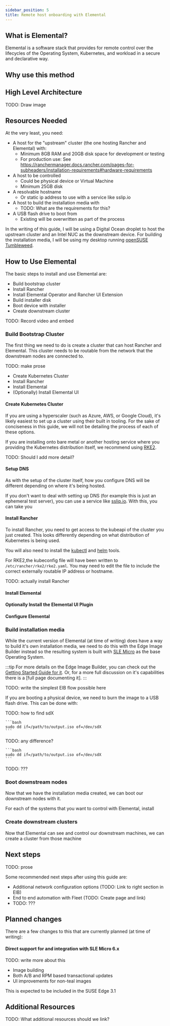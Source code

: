 ```yaml
---
sidebar_position: 5
title: Remote host onboarding with Elemental
---
```


## What is Elemental?

Elemental is a software stack that provides for remote control over the lifecycles of the Operating System, Kubernetes, and workload in a secure and declarative way. 



## Why use this method

## High Level Architecture

TODO: Draw image 

## Resources Needed

At the very least, you need:
- A host for the "upstream" cluster (the one hosting Rancher and Elemental) with: 
  - Minimum 8GB RAM and 20GB disk space for development or testing
  - For production use: See https://ranchermanager.docs.rancher.com/pages-for-subheaders/installation-requirements#hardware-requirements
- A host to be controlled
  - Could be physical device or Virtual Machine
  - Minimum 25GB disk
- A resolvable hostname
  - Or static ip address to use with a service like sslip.io 
- A host to build the installation media with
  - TODO: What are the requirements for this?
- A USB flash drive to boot from
  - Existing will be overwritten as part of the process

In the writing of this guide, I will be using a Digital Ocean droplet to host the upstream cluster and an Intel NUC as the downstream device. For building the installation media, I will be using my desktop running [openSUSE Tumbleweed](https://get.opensuse.org/tumbleweed/).

## How to Use Elemental

The basic steps to install and use Elemental are:

- Build bootstrap cluster 
- Install Rancher
- Install Elemental Operator and Rancher UI Extension
- Build installer disk 
- Boot device with installer
- Create downstream cluster

TODO: Record video and embed 

### Build Bootstrap Cluster

The first thing we need to do is create a cluster that can host Rancher and Elemental. This cluster needs to be routable from the network that the downstream nodes are connected to. 

TODO: make prose
- Create Kubernetes Cluster 
- Install Rancher
- Install Elemental
- (Optionally) Install Elemental UI

#### Create Kubernetes Cluster

If you are using a hyperscaler (such as Azure, AWS, or Google Cloud), it's likely easiest to set up a cluster using their built in tooling. For the sake of conciseness in this guide, we will not be detailing the process of each of these options.

If you are installing onto bare metal or another hosting service where you providing the Kubernetes distribution itself, we recommend using [RKE2](https://docs.rke2.io/install/quickstart). 

TODO: Should I add more detail?

#### Setup DNS

As with the setup of the cluster itself, how you configure DNS will be different depending on where it's being hosted.

If you don't want to deal with setting up DNS (for example this is just an ephemeral test server), you can use a service like [sslip.io](sslip.io). With this, you can take you  

#### Install Rancher

To install Rancher, you need to get access to the kubeapi of the cluster you just created. This looks differently depending on what distribution of Kubernetes is being used. 

You will also need to install the [kubectl](https://kubernetes.io/docs/reference/kubectl/kubectl/) and [helm](https://helm.sh) tools.

For RKE2,the kubeconfig file will have been written to `/etc/rancher/rke2/rke2.yaml`. You may need to edit the file to include the correct externally routable IP address or hostname. 

TODO: actually install Rancher

#### Install Elemental

#### Optionally Install the Elemental UI Plugin

#### Configure Elemental


### Build installation media

While the current version of Elemental (at time of writing) does have a way to build it's own installation media, we need to do this with the Edge Image Builder instead so the resulting system is built with [SLE Micro](https://www.suse.com/products/micro/) as the base Operating System. 

:::tip
For more details on the Edge Image Builder, you can check out the [Getting Started Guide for it](/docs/quickstart/eib). Or, for a more full discussion on it's capabilities there is a [full page documenting it]. 
:::

TODO: write the simplest EIB flow possible here

If you are booting a physical device, we need to burn the image to a USB flash drive. This can be done with:

<Tabs>
  <TabItem value="linux" label="Linux" default>
    TODO: how to find sdX

    ```bash
    sudo dd if=/path/to/output.iso of=/dev/sdX
    ```
  </TabItem>
  <TabItem value="OSX" label="OS X">
    TODO: any difference? 
    
    ```bash
    sudo dd if=/path/to/output.iso of=/dev/sdX
    ```
  </TabItem>
  <TabItem value="windows" label="Windows">
    TODO: ???
  </TabItem>
</Tabs>

### Boot downstream nodes

Now that we have the installation media created, we can boot our downstream nodes with it.

For each of the systems that you want to control with Elemental, install 


### Create downstream clusters

Now that Elemental can see and control our downstream machines, we can create a cluster from those machine

<Tabs>
  <TabItem value="yaml" label="YAML">
    
  </TabItem>
  <TabItem value="visual" label="UI Extension">

  </TabItem>
</Tabs>

## Next steps
TODO: prose

Some recommended next steps after using this guide are:

- Additional network configuration options (TODO: Link to right section in EIB)
- End to end automation with Fleet (TODO: Create page and link)
- TODO: ???

## Planned changes

There are a few changes to this that are currently planned (at time of writing):

#### Direct support for and integration with SLE Micro 6.x

TODO: write more about this

- Image building
- Both A/B and RPM based transactional updates
- UI improvements for non-teal images

This is expected to be included in the SUSE Edge 3.1 

## Additional Resources

TODO: What additional resources should we link?